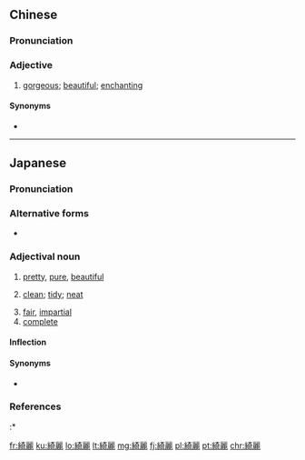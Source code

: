 {{also|绮丽}}
==Chinese==
{{zh-forms|s=绮丽}}

===Pronunciation===
{{zh-pron
|m=qǐlì
|c=ji2 lai6
|mn=xm:khí-lē
|cat=a
}}

===Adjective===
{{zh-adj}}

# [[gorgeous]]; [[beautiful]]; [[enchanting]]

====Synonyms====
* {{zh-l|艷麗}}

----

==Japanese==
{{ja-kanjitab|き|れい|yomi=o}}

===Pronunciation===
{{ja-pron|yomi=o|きれい|acc=1|acc_ref=DJR}}

===Alternative forms===
* {{ja-l|奇麗}}

===Adjectival noun===
{{ja-adj|infl=na|きれい}}

# [[pretty]], [[pure]], [[beautiful]]
#: {{ja-usex|あの'''綺麗'''な女の子を知っていますか。|あの '''きれい''' な おんなのこ を しっています か。|Do you know that '''pretty''' girl?}}
# [[clean]]; [[tidy]]; [[neat]]
#: {{ja-usex|部屋をきれいにする|へや を きれい に する|to tidy up one's room}}
# [[fair]], [[impartial]]
# [[complete]]

====Inflection====
{{ja-na|きれい}}

====Synonyms====
* {{sense|beautiful}} {{ja-r|美しい|うつくし.い}}

===References===
<references/>
:* {{R:Shogakukan}}

[[fr:綺麗]]
[[ku:綺麗]]
[[lo:綺麗]]
[[lt:綺麗]]
[[mg:綺麗]]
[[fj:綺麗]]
[[pl:綺麗]]
[[pt:綺麗]]
[[chr:綺麗]]